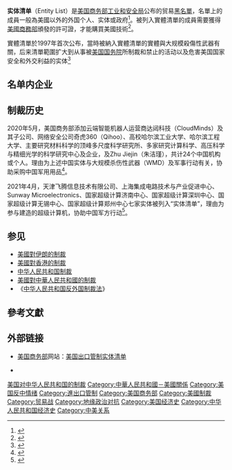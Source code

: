 '''实体清单'''（Entity List）是[[美国商务部|美国商务部]][[工业和安全局|工业和安全局]]公布的贸易[[黑名單|黑名單]]，名單上的成員一般為美國以外的外国个人、实体或政府<ref name=":0">{{Cite web|title=CBC FAQs - 1. What is the Entity List?|url=https://www.bis.doc.gov/index.php/cbc-faqs/faq/281-1-what-is-the-entity-list|accessdate=2020-10-31|work=www.bis.doc.gov|archiveurl=https://web.archive.org/web/20201023021424/https://www.bis.doc.gov/index.php/cbc-faqs/faq/281-1-what-is-the-entity-list|archivedate=2020-10-23|dead-url=no}}</ref>。被列入實體清單的成員需要獲得[[美國商務部|美國商務部]]頒發的許可證，才能購買美國技術<ref>{{Cite web|title=美國「實體清單」再添24個中國機構及個人，含網絡公司及高校|url=https://www.bbc.com/zhongwen/trad/world-52779937|author=BBC|access-date=2021-04-08|archive-date=2020-08-13|archive-url=https://web.archive.org/web/20200813193355/https://www.bbc.com/zhongwen/trad/world-52779937|dead-url=no}}</ref>。

實體清單於1997年首次公布，當時被納入實體清單的實體與大规模殺傷性武器有關，后来清單範圍扩大到从事被[[美国国务院|美国国务院]]所制裁和禁止的活动以及危害美国国家安全和外交利益的实体<ref>{{Cite web|title=CBC FAQs - Entity List FAQs|url=https://www.bis.doc.gov/index.php/cbc-faqs/cat/36-entity-list-faqs-2|accessdate=2020-10-31|work=www.bis.doc.gov|archive-date=2021-10-19|archive-url=https://web.archive.org/web/20211019171220/https://www.bis.doc.gov/index.php/cbc-faqs/cat/36-entity-list-faqs-2|dead-url=no}}</ref>

==名单内企业==

==制裁历史==
2020年5月，美国商务部添加云端智能机器人运营商达闼科技（CloudMinds）及其子公司、网络安全公司奇虎360（Qihoo）、高校哈尔滨工业大学、哈尔滨工程大学、主要研究材料科学的顶峰多尺度科学研究所、多家研究计算科学、高压科学与精细光学的科学研究中心及企业，及Zhu Jiejin（朱洁瑾），共计24个中国机构或个人。理由为上述中国实体与大规模杀伤性武器（WMD）及军事行动有关，协助采购中国军用用品<ref>{{cite news |title=美國「實體清單」再添24個中國機構及個人，含網絡公司及高校 |url=https://www.bbc.com/zhongwen/trad/world-52779937 |agency=BBC |accessdate=2021-04-08 |archive-date=2020-08-13 |archive-url=https://web.archive.org/web/20200813193355/https://www.bbc.com/zhongwen/trad/world-52779937 |dead-url=no }}</ref>。

2021年4月，天津飞腾信息技术有限公司、上海集成电路技术与产业促进中心、Sunway Microelectronics、国家超级计算济南中心、国家超级计算深圳中心、国家超级计算无锡中心、国家超级计算郑州中心七家实体被列入“实体清单”，理由为参与建造的超级计算机，协助中国军方行动<ref>{{cite web |title=制裁中国超算实体：中美“军民两用技术”的脱钩或将不可避免 |url=https://www.ftchinese.com/story/001092129 |website=FT中文网 |access-date=2021-07-23 |archive-date=2021-07-24 |archive-url=https://web.archive.org/web/20210724095152/https://www.ftchinese.com/story/001092129 |dead-url=no }}</ref>。

== 参见 ==
* [[美國對伊朗的制裁|美國對伊朗的制裁]]
* [[美國對香港的制裁|美國對香港的制裁]]
* [[中华人民共和国制裁|中华人民共和国制裁]]
* [[美國對中華人民共和國的制裁|美國對中華人民共和國的制裁]]
* 《[[中华人民共和国反外国制裁法|中华人民共和国反外国制裁法]]》

== 參考文獻 ==
{{Reflist|33em}}

== 外部链接 ==
* [[美国商务部|美国商务部]]网站：[https://www.ecfr.gov/cgi-bin/retrieveECFR?gp=1&SID=9ae4a21068f2bd41d4a5aee843b63ef1&ty=HTML&h=L&n=15y2.1.3.4.28&r=PART#ap15.2.744_122.4 美国出口管制实体清单] {{Wayback|url=https://www.ecfr.gov/cgi-bin/retrieveECFR?gp=1&SID=9ae4a21068f2bd41d4a5aee843b63ef1&ty=HTML&h=L&n=15y2.1.3.4.28&r=PART#ap15.2.744_122.4 |date=20210421235417 }}

[[Category:美国对中华人民共和国的制裁|]]
[[Category:中華人民共和國－美國關係|Category:中華人民共和國－美國關係]]
[[Category:美国反中情绪|Category:美国反中情绪]]
*{{Official website|https://www.bis.doc.gov/index.php/policy-guidance/lists-of-parties-of-concern/entity-list}}

[[Category:進出口管制|Category:進出口管制]]
[[Category:美国商务部|Category:美国商务部]]
[[Category:美國制裁|Category:美國制裁]]
[[Category:贸易战|Category:贸易战]]
[[Category:地缘政治对抗|Category:地缘政治对抗]]
[[Category:美国经济史|Category:美国经济史]]
[[Category:中华人民共和国经济史|Category:中华人民共和国经济史]]
[[Category:中美关系|Category:中美关系]]